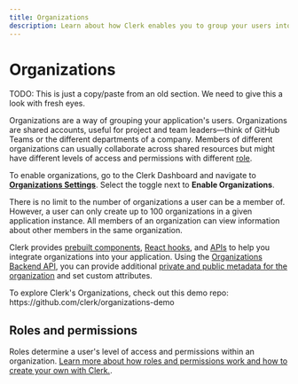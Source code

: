 ```yaml
---
title: Organizations
description: Learn about how Clerk enables you to group your users into Organizations
---
```


# Organizations

TODO: This is just a copy/paste from an old section. We need to give this a look with fresh eyes.

Organizations are a way of grouping your application's users. Organizations are shared accounts, useful for project and team leaders—think of GitHub Teams or the different departments of a company. Members of different organizations can usually collaborate across shared resources but might have different levels of access and permissions with different [role](/docs/organizations/overview#roles).

To enable organizations, go to the Clerk Dashboard and navigate to [**Organizations Settings**](https://dashboard.clerk.com/last-active?path=organizations-settings). Select the toggle next to **Enable Organizations**.

There is no limit to the number of organizations a user can be a member of. However, a user can only create up to 100 organizations in a given application instance. All members of an organization can view information about other members in the same organization.

Clerk provides [prebuilt components](/docs/components/overview), [React hooks](/docs/references/react/use-organization), and [APIs](/docs/references/javascript/organization/organization) to help you integrate organizations into your application. Using the [Organizations Backend API](https://clerk.com/docs/reference/backend-api/tag/Organizations), you can provide additional [private and public metadata for the organization](/docs/organizations/metadata) and set custom attributes. 

<Callout type="info">
  To explore Clerk's Organizations, check out this demo repo:
  https://github.com/clerk/organizations-demo
</Callout>

## Roles and permissions

Roles determine a user's level of access and permissions within an organization. [Learn more about how roles and permissions work and how to create your own with Clerk.](/docs/organizations/roles-permissions).
